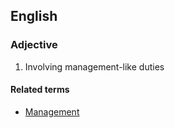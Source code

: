 ==English==
===Adjective===

# Involving management-like duties

====Related terms====
*[[Management]]
